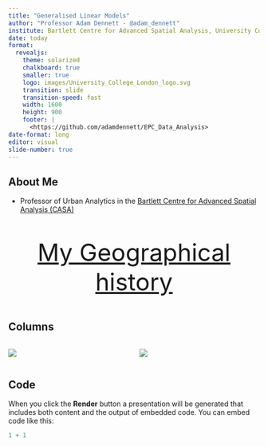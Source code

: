 ```yaml
---
title: "Generalised Linear Models"
author: "Professor Adam Dennett - @adam_dennett"
institute: Bartlett Centre for Advanced Spatial Analysis, University College London
date: today
format: 
  revealjs:
    theme: solarized
    chalkboard: true
    smaller: true
    logo: images/University_College_London_logo.svg
    transition: slide
    transition-speed: fast
    width: 1600
    height: 900
    footer: | 
      <https://github.com/adamdennett/EPC_Data_Analysis> 
date-format: long
editor: visual
slide-number: true
---
```


## About Me

-   Professor of Urban Analytics in the [Bartlett Centre for Advanced Spatial Analysis (CASA)](https://www.ucl.ac.uk/bartlett/casa/)

::: {#centre_text style="text-align: center; font-size: xxx-large"}
[My Geographical history](https://earth.google.com/earth/d/1WL5cJxPVZtq7OIm1eWEb3KVHI8G3Ctiw?usp=sharing){target="_blank"}
:::

## Columns

::: columns
::: {.column width="50%"}
![](../images/casa_logo.jpg)
:::

::: {.column width="50%"}
![](../images/University_College_London_logo.svg)
:::
:::

## Code

When you click the **Render** button a presentation will be generated that includes both content and the output of embedded code. You can embed code like this:

```r
1 + 1
```
